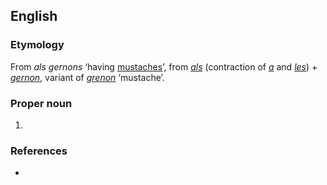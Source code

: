 ==English==

===Etymology===
From {{OF.}} ''als gernons'' ‘having [[mustache]]s’, from ''[[als]]'' (contraction of ''[[a#Old French|a]]'' and ''[[les#Old French|les]]'') + ''[[gernon]]'', variant of ''[[grenon]]'' ‘mustache’.

===Proper noun===
{{en-proper noun}}

# {{given name|male}}

===References===
*{{R:Online Etymology Dictionary}}